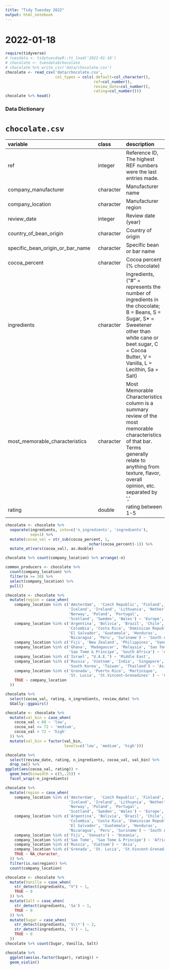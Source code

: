 ```yaml
---
title: "Tidy Tuesday 2022"
output: html_notebook
---
```


# 2022-01-18
```r
require(tidyverse)
# tuesdata <- tidytuesdayR::tt_load('2022-01-18')
# chocolate <- tuesdata$chocolate
# chocolate %>% write_csv('data/chocolate.csv')
chocolate <- read_csv('data/chocolate.csv',
                      col_types = cols(.default=col_character(),
                                       ref=col_number(),
                                       review_date=col_number(),
                                       rating=col_number()))
chocolate %>% head()
```


### Data Dictionary

# `chocolate.csv`

|variable                         |class     |description |
|:--------------------------------|:---------|:-----------|
|ref                              |integer   |Reference ID, The highest REF numbers were the last entries made. |
|company_manufacturer             |character | Manufacturer name |
|company_location                 |character | Manufacturer region |
|review_date                      |integer   | Review date (year) |
|country_of_bean_origin           |character | Country of origin |
|specific_bean_origin_or_bar_name |character | Specific bean or bar name|
|cocoa_percent                    |character | Cocoa percent (% chocolate) |
|ingredients                      |character | Ingredients, ("#" = represents the number of ingredients in the chocolate; B = Beans, S = Sugar, S* = Sweetener other than white cane or beet sugar, C = Cocoa Butter, V = Vanilla, L = Lecithin, Sa = Salt) |
|most_memorable_characteristics   |character | Most Memorable Characteristics column is a summary review of the most memorable characteristics of that bar. Terms generally relate to anything from texture, flavor, overall opinion, etc. separated by ','|
|rating                           |double    | rating between 1-5 |

```r
chocolate <- chocolate %>% 
  separate(ingredients, into=c('n_ingredients', 'ingredients'),
           sep=1) %>%
  mutate(cocoa_val = str_sub(cocoa_percent, 1,
                                     nchar(cocoa_percent)-1)) %>%
  mutate_at(vars(cocoa_val), as.double)
```


```r
chocolate %>% count(company_location) %>% arrange(-n)
```
```r
common_producers <- chocolate %>% 
  count(company_location) %>% 
  filter(n >= 30) %>%
  select(company_location) %>%
  pull()
```


```r
chocolate <- chocolate %>%
  mutate(region = case_when(
    company_location %in% c('Amsterdam',  'Czech Republic', 'Finland','Hungary',
                            'Iceland', 'Ireland', 'Lithuania', 'Netherlands', 
                            'Norway', 'Poland', 'Portugal',
                            'Scotland', 'Sweden', 'Wales') ~ 'Europe',
    company_location %in% c('Argentina', 'Bolivia', 'Brazil', 'Chile',
                            'Colombia', 'Costa Rica', 'Dominican Republic',
                            'El Salvador', 'Guatemala', 'Honduras',
                            'Nicaragua', 'Peru', 'Suriname') ~ 'South America',
    company_location %in% c('Fiji', 'New Zealand', 'Philippines', 'Vanuatu') ~ 'Oceania',
    company_location %in% c('Ghana', 'Madagascar', 'Malaysia', 'Sao Tome', 
                            'Sao Tome & Principe', 'South Africa') ~ 'Africa',
    company_location %in% c('Israel', "U.A.E.") ~ 'Middle East',
    company_location %in% c('Russia', 'Vietnam', 'India', 'Singapore',
                            'South Korea', 'Taiwan', 'Thailand') ~ 'Asia',
    company_location %in% c('Grenada', 'Puerto Rico', 'Martinique',
                            'St. Lucia', 'St.Vincent-Grenadines' ) ~ 'Caribbean',
    TRUE ~ company_location
  ))
```

```r
chocolate %>%
  select(cocoa_val, rating, n_ingredients, review_date) %>%
  GGally::ggpairs()
```
```r
chocolate <- chocolate %>%
  mutate(val_bin = case_when(
    cocoa_val < 68 ~ 'low',
    cocoa_val <= 72 ~ 'medium',
    cocoa_val > 72 ~ 'high'
  )) %>%
  mutate(val_bin = factor(val_bin,
                          levels=c('low', 'medium', 'high')))
```


```r
chocolate %>%
  select(review_date, rating, n_ingredients, cocoa_val, val_bin) %>%
  drop_na() %>%
ggplot(aes(cocoa_val, rating)) +
  geom_hex(binwidth = c(5,.25)) +
  facet_wrap(~n_ingredients)
```


```r
chocolate %>%
  mutate(region = case_when(
    company_location %in% c('Amsterdam',  'Czech Republic', 'Finland','Hungary',
                            'Iceland', 'Ireland', 'Lithuania', 'Netherlands', 
                            'Norway', 'Poland', 'Portugal',
                            'Scotland', 'Sweden', 'Wales') ~ 'Europe',
    company_location %in% c('Argentina', 'Bolivia', 'Brazil', 'Chile',
                            'Colombia', 'Costa Rica', 'Dominican Republic',
                            'El Salvador', 'Guatemala', 'Honduras',
                            'Nicaragua', 'Peru', 'Suriname') ~ 'South America',
    company_location %in% c('Fiji', 'Vanuatu') ~ 'Oceania',
    company_location %in% c('Sao Tome', 'Sao Tome & Principe') ~ 'Africa',
    company_location %in% c('Russia', 'Vietnam') ~ 'Asia',
    company_location %in% c('Grenada', 'St. Lucia', 'St.Vincent-Grenadines' ) ~ 'Caribbean',
    TRUE ~ NA_character_
  )) %>%
  filter(is.na(region)) %>%
  count(company_location)
```

```r
chocolate <- chocolate %>% 
  mutate(Vanilla = case_when(
    str_detect(ingredients, "V") ~ 1,
    TRUE ~ 0
  )) %>% 
  mutate(Salt = case_when(
    str_detect(ingredients, 'Sa') ~ 1,
    TRUE ~ 0
  )) %>%
  mutate(Sugar = case_when(
    str_detect(ingredients, 'S\\*') ~ 2,
    str_detect(ingredients, 'S') ~ 1,
    TRUE ~ 0
  )) 
chocolate %>% count(Sugar, Vanilla, Salt)
```

```r
chocolate %>%
  ggplot(aes(as.factor(Sugar), rating)) +
  geom_violin()
```


